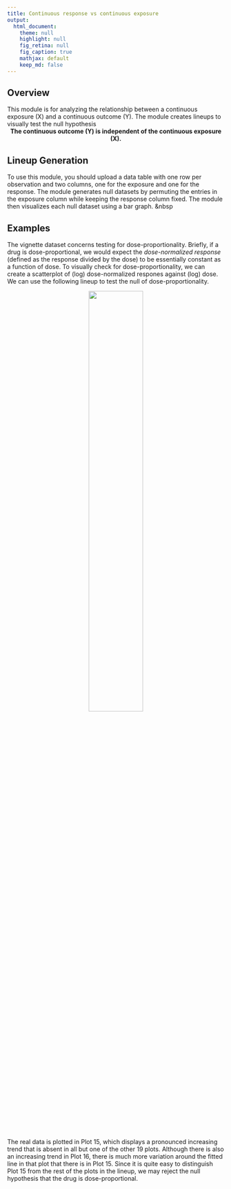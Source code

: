 ```yaml
---
title: Continuous response vs continuous exposure
output:
  html_document:
    theme: null
    highlight: null
    fig_retina: null
    fig_caption: true
    mathjax: default 
    keep_md: false
---
```



## Overview {#shinytab1}
This module is for analyzing the relationship between a continuous exposure (X) and a continuous outcome (Y).
The module creates lineups to visually test the null hypothesis
<center>
**The continuous outcome (Y) is independent of the continuous exposure (X).**
</center>


## Lineup Generation {#shinytab2}
To use this module, you should upload a data table with one row per observation and two columns, one for the exposure and one for the response.
The module generates null datasets by permuting the entries in the exposure column while keeping the response column fixed.
The module then visualizes each null dataset using a bar graph.
&nbsp

## Examples {#shinytab3}
The vignette dataset concerns testing for dose-proportionality.
Briefly, if a drug is dose-proportional, we would expect the *dose-normalized response* (defined as the response divided by the dose) to be essentially constant as a function of dose.
To visually check for dose-proportionality, we can create a scatterplot of (log) dose-normalized respones against (log) dose.
We can use the following lineup to test the null of dose-proportionality.

<center>
![](dose_proportional_pos.png){width=50%}
</center>
The real data is plotted in Plot 15, which displays a pronounced increasing trend that is absent in all but one of the other 19 plots.
Although there is also an increasing trend in Plot 16, there is much more variation around the fitted line in that plot that there is in Plot 15.
Since it is quite easy to distinguish Plot 15 from the rest of the plots in the lineup, we may reject the null hypothesis that the drug is dose-proportional.